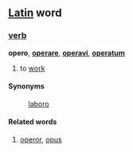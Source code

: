 ==[[Latin]] word==
===[[verb]]===
'''opero''', '''[[operare]]''', '''[[operavi]]''', '''[[operatum]]'''

# to [[work]]
====Synonyms====
: [[laboro]]
====Related words====
# [[operor]], [[opus]]